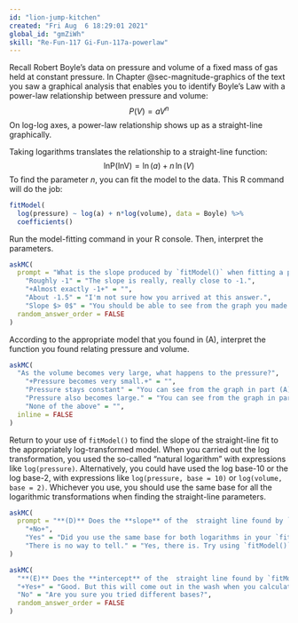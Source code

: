 ```yaml
---
id: "lion-jump-kitchen"
created: "Fri Aug  6 18:29:01 2021"
global_id: "gmZiWh"
skill: "Re-Fun-117 Gi-Fun-117a-powerlaw"
---
```


Recall Robert Boyle's data  on pressure and volume of a fixed mass of gas held at constant pressure. In Chapter @sec-magnitude-graphics of the text you saw a graphical analysis that enables you to identify Boyle's Law with a power-law relationship between pressure and volume: $$P(V) = a V^n$$ On log-log axes, a power-law relationship shows up as a straight-line graphically. 

Taking logarithms translates the relationship to a straight-line function:$$\text{lnP(lnV)} = \ln(a) + n\,  \ln(V)$$
To find the parameter $n$, you can fit the model to the data. This R command will do the job:


```r
fitModel(
  log(pressure) ~ log(a) + n*log(volume), data = Boyle) %>%
  coefficients()
```

Run the model-fitting command in your R console. Then, interpret the parameters.


```r
askMC(
  prompt = "What is the slope produced by `fitModel()` when fitting a power law model?",
    "Roughly -1" = "The slope is really, really close to -1.",
    "+Almost exactly -1+" = "",
    "About -1.5" = "I'm not sure how you arrived at this answer.",
    "Slope $> 0$" = "You should be able to see from the graph you made in part (1) that the slope is negative.",
  random_answer_order = FALSE
)
```

According to the appropriate model that you found in (A), interpret the function you found relating pressure and volume.


```r
askMC(
  "As the volume becomes very large, what happens to the pressure?",
    "+Pressure becomes very small.+" = "",
    "Pressure stays constant" = "You can see from the graph in part (A) that pressure does change with volume.",
    "Pressure also becomes large." = "You can see from the graph in part (A) that pressure goes down as volume goes up.",
    "None of the above" = "",
  inline = FALSE
)
```

Return to your use of `fitModel()` to find the slope of the straight-line fit to the appropriately log-transformed model. When you carried out the log transformation, you used the so-called "natural logarithm" with expressions like `log(pressure)`.  Alternatively, you could have used the log base-10 or the log base-2, with expressions like `log(pressure, base = 10)` or `log(volume, base = 2)`.  Whichever you use, you should use the same base for all the logarithmic transformations when finding the straight-line parameters.


```r
askMC(
  prompt = "**(D)** Does the **slope** of the  straight line found by `fitModel()` depend on which base is used?",
    "+No+",
    "Yes" = "Did you use the same base for both logarithms in your `fitModel()` expression?",
    "There is no way to tell." = "Yes, there is. Try using `fitModel()` with the different bases of log."
)
```

```r
askMC(
  "**(E)** Does the **intercept** of the  straight line found by `fitModel()` depend on which base is used?",
  "+Yes+" = "Good. But this will come out in the wash when you calculate the parameter $C$ in $C x^b$, since $C$ will be either $2^\\text{intercept}$ or $10^\\text{intercept}$ or $e^\\text{intercept}$ depending on the base log you use.",
  "No" = "Are you sure you tried different bases?",
  random_answer_order = FALSE
)
```

